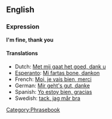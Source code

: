 ==English==
===Expression===
'''I'm fine, thank you'''

====Translations====
*Dutch: [[Met mij gaat het goed, dank u]]
*[[Esperanto]]: [[Mi fartas bone, dankon]]
*French: [[Moi, je vais bien, merci]]
*German: [[Mir geht's gut, danke]]
*Spanish: [[Yo estoy bien, gracias]]
*Swedish: [[tack, jag mår bra]]
[[Category:Phrasebook]]